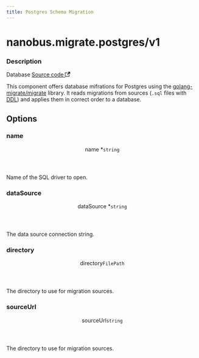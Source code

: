 ```yaml
---
title: Postgres Schema Migration
---
```



# nanobus.migrate.postgres/v1

<div class="attributes">

### Description

<p>
  <span className="badge badgeDarkBlue">Database</span>
  <a href="https://github.com/nanobus/nanobus/blob/main/pkg/initialize/postgres/postgres.go" target="_blank" rel="noopener noreferrer">Source code <svg width="13.5" height="13.5" aria-hidden="true" viewBox="0 0 24 24" class="iconExternalLink_node_modules-@docusaurus-theme-classic-lib-theme-Icon-ExternalLink-styles-module"><path fill="currentColor" d="M21 13v10h-21v-19h12v2h-10v15h17v-8h2zm3-12h-10.988l4.035 4-6.977 7.07 2.828 2.828 6.977-7.07 4.125 4.172v-11z"></path></svg></a>
</p>

</div>

This component offers database mifrations for Postgres using the
[golang-migrate/migrate](https://github.com/golang-migrate/migrate) library.
It reads migrations from sources (`.sql` files with [DDL](https://en.wikipedia.org/wiki/Data_definition_language)) and applies them in correct order to a database.

## Options

<div class="attributes">

### name

<div class="attribute">
  <header>
    <span className="badge badgeDarkBlue">name <span className="required">*</span>
      <a class="hash-link" href="#name" title="Direct link to name">​</a>
    </span>
    <code>string</code>
  </header>

Name of the SQL driver to open.

</div>

### dataSource

<div class="attribute">
  <header>
    <span className="badge badgeDarkBlue">dataSource <span className="required">*</span>
      <a class="hash-link" href="#datasource" title="Direct link to dataSource">​</a>
    </span>
    <code>string</code>
  </header>

The data source connection string.

</div>

### directory

<div class="attribute">
  <header>
    <span className="badge badgeDarkBlue">directory
      <a class="hash-link" href="#directory" title="Direct link to directory">​</a>
    </span>
    <code>FilePath</code>
  </header>

The directory to use for migration sources.

</div>

### sourceUrl

<div class="attribute">
  <header>
    <span className="badge badgeDarkBlue">sourceUrl
      <a class="hash-link" href="#sourceurl" title="Direct link to sourceUrl">​</a>
    </span>
    <code>string</code>
  </header>

The directory to use for migration sources.

</div>

</div>

